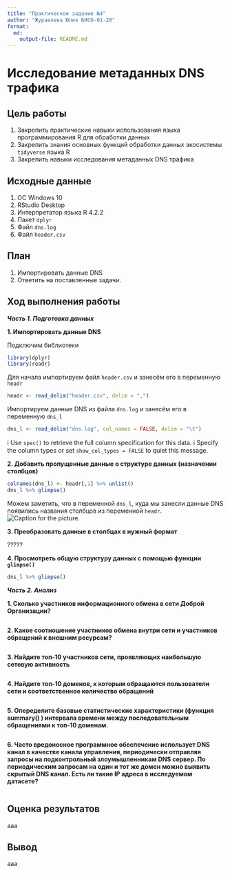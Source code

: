 ```yaml
---
title: "Практическое задание №4"
author: "Журавлева Юлия БИСО-01-20"
format: 
  md:
    output-file: README.md
---
```

# Исследование метаданных DNS трафика

## Цель работы

1. Закрепить практические навыки использования языка программирования R для
обработки данных
2. Закрепить знания основных функций обработки данных экосистемы `tidyverse`
языка R
3. Закрепить навыки исследования метаданных DNS трафика

## Исходные данные

1.  ОС Windows 10
2.  RStudio Desktop
3.  Интерпретатор языка R 4.2.2
4.  Пакет `dplyr`
5.  Файл `dns.log`
6.  Файл `header.csv`  

## План

1. Импортировать данные DNS
2. Ответить на поставленные задачи.

## Ход выполнения работы

***Часть 1. Подготовка данных***

**1. Импортировать данные DNS**

Подключим библиотеки

```r
library(dplyr)
library(readr)
```


Для начала импортируем файл `header.csv` и занесём его в переменную `headr`

```r
headr <- read_delim("header.csv", delim = ",")
```

Импортируем данные DNS из файла `dns.log` и занесём его в переменную `dns_l`

```r
dns_l <- read_delim("dns.log", col_names = FALSE, delim = "\t")
```

ℹ Use `spec()` to retrieve the full column specification for this data.
ℹ Specify the column types or set `show_col_types = FALSE` to quiet this message.

**2. Добавить пропущенные данные о структуре данных (назначении столбцов)**

```r
colnames(dns_l) <- headr[,1] %>% unlist()
dns_l %>% glimpse()
```


Можем заметить, что в переменной `dns_l`, куда мы занесли данные DNS появились названия столбцов из переменной `headr`.
![Caption for the picture.](https://github.com/MoonFlower18/PZ_sem7/blob/main/PZ_4/screen1.png)

**3. Преобразовать данные в столбцах в нужный формат**

?????

**4. Просмотреть общую структуру данных с помощью функции `glimpse()`**

```r
dns_l %>% glimpse()
```


***Часть 2. Анализ***

**1. Сколько участников информационного обмена в сети Доброй Организации?**
```

```

**2. Какое соотношение участников обмена внутри сети и участников обращений к внешним ресурсам?**
```

```

**3. Найдите топ-10 участников сети, проявляющих наибольшую сетевую активность**
```

```

**4. Найдите топ-10 доменов, к которым обращаются пользователи сети и соответственное количество обращений**
```

```

**5. Опеределите базовые статистические характеристики (функция summary() ) интервала времени между последовательным обращениями к топ-10 доменам.**
```

```

**6. Часто вредоносное программное обеспечение использует DNS канал в качестве канала управления, периодически отправляя запросы на подконтрольный злоумышленникам DNS сервер. По периодическим запросам на один и тот же домен можно выявить скрытый DNS канал. Есть ли такие IP адреса в исследуемом датасете?**
```

```




## Оценка результатов

ааа

## Вывод

ааа
